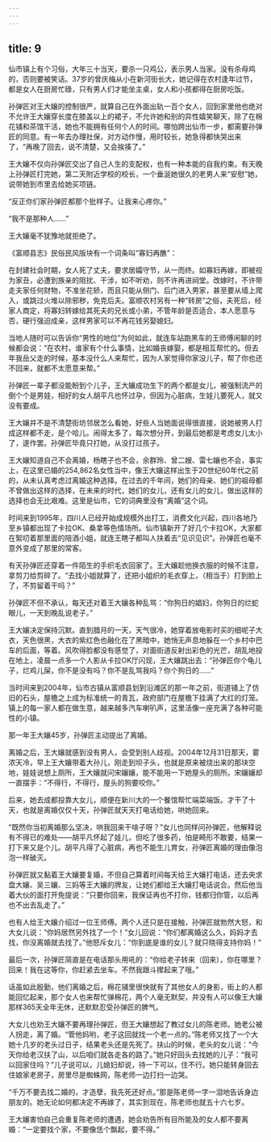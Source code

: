 ```yaml
---
---
---
```

title: 9
---





仙市镇上有个习俗，大年三十当天，要杀一只鸡公，表示男人当家。没有杀母鸡的，否则要被笑话。37岁的曾庆梅从小在新河街长大，她记得在农村逢年过节，都是女人在厨房忙碌，只有男人们才能坐主桌，女人和小孩都得在厨房吃饭。

孙弹匠对王大孃的控制很严，就算自己在外面出轨一百个女人，回到家里他也绝对不允许王大孃穿长度在膝盖以上的裙子，不允许她和别的异性嬉笑聊天，除了在棉花铺和茶馆干活，她也不能拥有任何个人的时间。哪怕跨出仙市一步，都需要孙弹匠的同意。有一年去办理社保，对方动作慢，用时较长，她急得都快哭出来了，“再晚了回去，说不清楚，又会挨揍了。”

王大孃不仅向孙弹匠交出了自己人生的支配权，也有一种本能的自我约束。有天晚上孙弹匠打完她，第二天附近学校的校长，一个垂涎她很久的老男人来“安慰”她，说带她到市里去给她买项链。

“反正你们家孙弹匠都那个批样子。让我来心疼你。”

“我不是那种人……”

王大孃毫不犹豫地就拒绝了。

《富顺县志》民俗民风版块有一个词条叫“寡妇再醮”：

在封建社会时期，女人死了丈夫，要求居孀守节，从一而终。如寡妇再嫁，即被视为家丑，必遭到族亲的阻扰、干涉，如不听劝，则不许再进祠堂。改嫁时，不许带走夫家任何财物，不准坐花轿，而且只能从侧门、后门进入男家，甚至要从墙上爬入，或跳过火堆以除邪秽，免克后夫。富顺农村另有一种“转房”之俗，夫死后，经家人商定，将寡妇转嫁给其死夫的兄长或小弟，不管年龄是否适合，本人愿意与否，硬行强迫成亲，这样男家可以不再花钱另娶媳妇。

当地人随时可以告诉你“男性的地位”为何如此，就连车站跑黑车的王师傅闲聊的时候都会说：“在农村，谁家有个什么事情，比如婚丧嫁娶，都是相互帮忙的。但去年我岳父走的时候，基本没什么人来帮忙，因为人家觉得你家没儿子，帮了你也还不回来，就都不太愿意来帮。”

孙弹匠一辈子都没能盼到个儿子，王大孃成功生下的两个都是女儿，被强制流产的倒个个是男娃，相好的女人胡平凡也怀过孕，但因为心脏病，生娃儿要死人，就又没有要成。

王大孃并不是不清楚街坊邻居怎么看她，好些人当她面说得很直接，说她被男人打成这样都不走，是个哈儿。闹得太多了，每次想分开，到最后她都是考虑女儿太小了，遂作罢。孙弹匠毕竟只打她，从没打过孩子。

王大孃知道自己不会离婚，杨瞎子也不会，余群玲、曾二嫂、雷七孃也不会，事实上，在这里已婚的254,862名女性当中，像王大孃这样出生于20世纪60年代之前的，从未认真考虑过离婚这种选择。在过去的千年间，她们的母亲、她们的祖母都不曾做出这样的选择，在未来的时代，她们的女儿，还有女儿的女儿，做出这样的选择也会无比艰难。这里是仙市，它的词典里没有“离婚”这个词。

时间来到1995年，四川人已经开始成规模外出打工，消费文化兴起，四川各地乃至乡镇都出现了卡拉OK、桑拿等色情场所。仙市镇新开了好几个卡拉OK，大家都在絮叨着那里面的陪酒小姐，就连王瞎子都叫人扶着去“见识见识”。孙弹匠也毫不意外变成了那里的常客。

有天孙弹匠还穿着一件陌生的手织毛衣回家了。王大孃趁他换衣服的时候不注意，拿剪刀给剪碎了。“去找小姐就算了，还把小姐织的毛衣穿上，（相当于）打到脸上了，不剪留着干吗？”

孙弹匠不但不承认，每天还对着王大孃各种乱骂：“你狗日的娼妇，你狗日的烂蛇眼儿，一天到晚乱说老子。”

王大孃决定保持沉默。直到腊月的一天，天气很冷，她穿着放电影时买的细呢子大衣，天色很黑，大衣的紫红色也融化在了黑暗中，她悄无声息地躲在一个乡村中巴车的后面，等着。风吹得脸都没有感觉了，对面街道反射出彩色的光芒，胡乱地投在地上，凌晨一点多一个人影从卡拉OK厅闪现，王大孃跳出去：“孙弹匠你个龟儿子，烂鸡儿屎，你不是没有吗？你不是乱骂我吗？你个狗日的……”

当时间来到2004年，仙市古镇从富顺县划到沿滩区的那一年之前，街道铺上了仿旧的石头，屋檐之上成为标准统一的青瓦，政府部门在屋檐下挂满了大红的灯笼。镇上的每一家人都在做生意，越来越多汽车喇叭声，这里活像一座充满了各种可能性的小镇。

那一年王大孃45岁，孙弹匠主动提出了离婚。

离婚之后，王大孃就感到没有男人，会受到别人歧视。2004年12月31日那天，雾浓天冷，早上王大孃带着大孙儿，刚走到坝子头，也就是原来被烧出来的那块空地，娃娃说想上厕所，王大孃就问宋孃孃，能不能用一下她屋头的厕所。宋孃孃却一直摆手：“不得行，不得行，屋头的狗要咬你。”

后来，她去成都投靠大女儿，顺便在新川大的一个餐馆帮忙端菜端饭。才干了十天，也就是离婚仅仅十天，孙弹匠就天天打电话给她，哄她回来。

“既然你当初离婚那么坚决，哄我回来干啥子呀？”女儿也同样问孙弹匠，他解释说有不得已的难处——胡平凡怀起了娃儿，但吃了很多药，怕是畸形不敢要，结果一打下来又是个儿。胡平凡得了心脏病，再也不能生儿育女，孙弹匠离婚的理由像泡泡一样破灭。

孙弹匠就又黏着王大孃要复婚，不但自己算着时间每天给王大孃打电话，还去央求盘大孃、吴三孃、三妈等王大孃的牌友，让她们都给王大孃打电话说合。然后他当着大伙的面打开免提说：“只要你回来，我保证再也不打你，钱都归你管，以后再也不出去乱走了。”

也有人给王大孃介绍过一位王师傅。两个人还只是在接触，孙弹匠就勃然大怒，和大女儿说：“你妈居然另外找了一个！”女儿回说：“你们都离婚这么久，妈妈才去找，你没离婚就去找了。”他怒斥女儿：“你到底是谁的女儿？就只晓得支持你妈！”

最后一次，孙弹匠简直是在电话那头用吼的：“你给老子转来（回来），你在哪里？回来！我在这等你，你赶紧去坐车。不然我跟斗撵起来了哦。”

话虽如此殷勤，他们离婚之后，棉花铺里很快就有了其他女人的身影，街上的人都能回忆起来，那个女人也来帮忙弹棉花，两个人毫无默契，并没有人可以像王大孃那样365天全年无休，还默默忍受孙弹匠的脾气。

大女儿也劝王大孃不要再理孙弹匠，但王大孃想起了教过女儿的陈老师。她老公被人拐走，离了婚。“管他妈哟，老子这回就找一个老一点的。”陈老师又找了一个大她十几岁的老头过日子，结果老头还是先死了。扶山的时候，老头的女儿说：“今天你给老汉扶了山，以后咱们就各走各的路了。”她只好回头去找她的儿子：“我可以回家住吗？”儿子说可以，儿媳妇却说，待一下可以，住不行。她只能转身回去住娘家老房子，房里尽是蜘蛛网，陈老师一边打扫一边哭。

“千万不要去找二婚的，才造孽，我先死还好点。”那是陈老师一字一泪地告诉身边朋友的。她无论如何都决定不再嫁了，其实到现在，陈老师也就五十六七岁。

王大孃害怕自己会重复陈老师的遭遇，她会劝告所有目所能及的女人都不要离婚：“一定要找个家，不要像恁个飘起，要不得。”